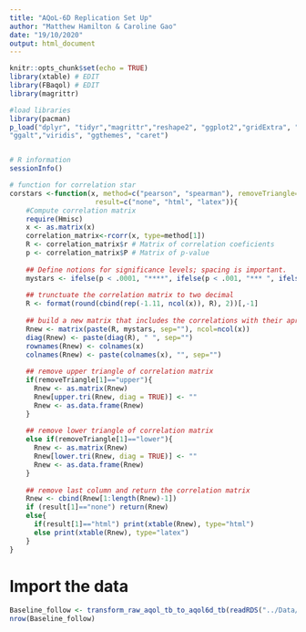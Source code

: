 ```yaml
---
title: "AQoL-6D Replication Set Up"
author: "Matthew Hamilton & Caroline Gao"
date: "19/10/2020"
output: html_document
---
```


```r
knitr::opts_chunk$set(echo = TRUE)
library(xtable) # EDIT
library(FBaqol) # EDIT
library(magrittr)
```

```r
#load libraries 
library(pacman)
p_load("dplyr", "tidyr","magrittr","reshape2", "ggplot2","gridExtra", "data.table",  "kableExtra", "knitr",  "here","tidyselect","scales", "ggpubr","Hmisc","stringr","psych","corrplot","arsenal","lavaan","semTools","semPlot","sandwich",
"ggalt","viridis", "ggthemes", "caret")


# R information 
sessionInfo()

# function for correlation star 
corstars <-function(x, method=c("pearson", "spearman"), removeTriangle=c("upper", "lower"),
                     result=c("none", "html", "latex")){
    #Compute correlation matrix
    require(Hmisc)
    x <- as.matrix(x)
    correlation_matrix<-rcorr(x, type=method[1])
    R <- correlation_matrix$r # Matrix of correlation coeficients
    p <- correlation_matrix$P # Matrix of p-value 
    
    ## Define notions for significance levels; spacing is important.
    mystars <- ifelse(p < .0001, "****", ifelse(p < .001, "*** ", ifelse(p < .01, "**  ", ifelse(p < .05, "*   ", "    "))))
    
    ## trunctuate the correlation matrix to two decimal
    R <- format(round(cbind(rep(-1.11, ncol(x)), R), 2))[,-1]
    
    ## build a new matrix that includes the correlations with their apropriate stars
    Rnew <- matrix(paste(R, mystars, sep=""), ncol=ncol(x))
    diag(Rnew) <- paste(diag(R), " ", sep="")
    rownames(Rnew) <- colnames(x)
    colnames(Rnew) <- paste(colnames(x), "", sep="")
    
    ## remove upper triangle of correlation matrix
    if(removeTriangle[1]=="upper"){
      Rnew <- as.matrix(Rnew)
      Rnew[upper.tri(Rnew, diag = TRUE)] <- ""
      Rnew <- as.data.frame(Rnew)
    }
    
    ## remove lower triangle of correlation matrix
    else if(removeTriangle[1]=="lower"){
      Rnew <- as.matrix(Rnew)
      Rnew[lower.tri(Rnew, diag = TRUE)] <- ""
      Rnew <- as.data.frame(Rnew)
    }
    
    ## remove last column and return the correlation matrix
    Rnew <- cbind(Rnew[1:length(Rnew)-1])
    if (result[1]=="none") return(Rnew)
    else{
      if(result[1]=="html") print(xtable(Rnew), type="html")
      else print(xtable(Rnew), type="latex") 
    }
}

```



# Import the data 

```r
Baseline_follow <- transform_raw_aqol_tb_to_aqol6d_tb(readRDS("../Data/fake_pop_tb.rds"))
nrow(Baseline_follow)
```
